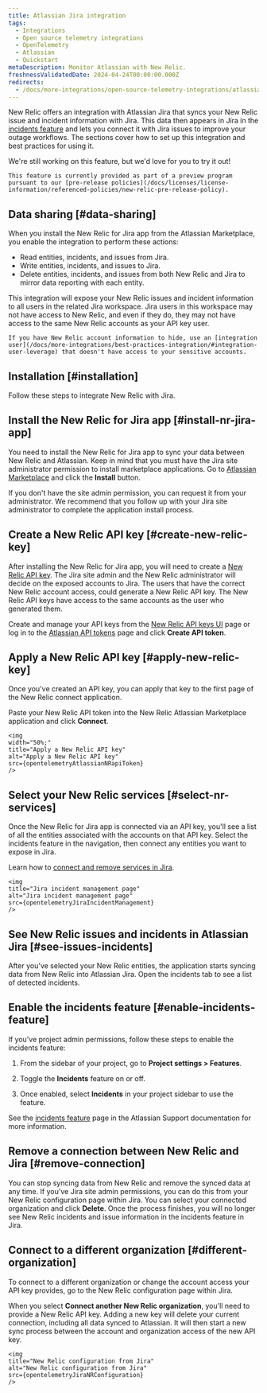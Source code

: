 ```yaml
---
title: Atlassian Jira integration
tags:
  - Integrations
  - Open source telemetry integrations
  - OpenTelemetry
  - Atlassian
  - Quickstart
metaDescription: Monitor Atlassian with New Relic.
freshnessValidatedDate: 2024-04-24T00:00:00.000Z
redirects:
  - /docs/more-integrations/open-source-telemetry-integrations/atlassian/atlassian-integration
---
```






New Relic offers an integration with Atlassian Jira that syncs your New Relic issue and incident information with Jira. This data then appears in Jira in the [incidents feature](https://support.atlassian.com/jira-software-cloud/docs/what-is-the-incidents-feature/) and lets you connect it with Jira issues to improve your outage workflows. The sections cover how to set up this integration and best practices for using it.

<Callout title="preview">
    We're still working on this feature, but we'd love for you to try it out!

    This feature is currently provided as part of a preview program pursuant to our [pre-release policies](/docs/licenses/license-information/referenced-policies/new-relic-pre-release-policy).
</Callout>


## Data sharing [#data-sharing]

When you install the New Relic for Jira app from the Atlassian Marketplace, you enable the integration to perform these actions:

* Read entities, incidents, and issues from Jira.
* Write entities, incidents, and issues to Jira.
* Delete entities, incidents, and issues from both New Relic and Jira to mirror data reporting with each entity.

<Callout variant="caution">
    This integration will expose your New Relic issues and incident information to all users in the related Jira workspace. Jira users in this workspace may not have access to New Relic, and even if they do, they may not have access to the same New Relic accounts as your API key user. 

    If you have New Relic account information to hide, use an [integration user](/docs/more-integrations/best-practices-integration/#integration-user-leverage) that doesn't have access to your sensitive accounts.
</Callout>


## Installation [#installation]

Follow these steps to integrate New Relic with Jira.

<Steps>
<Step>

## Install the New Relic for Jira app [#install-nr-jira-app]

You need to install the New Relic for Jira app to sync your data between New Relic and Atlassian. Keep in mind that you must have the Jira site administrator permission to install marketplace applications. Go to [Atlassian Marketplace](https://marketplace.atlassian.com/apps/1233828/new-relic-for-jira?tab=overview&hosting=cloud) and click the **Install** button.

<Callout variant="tip">
    If you don't have the site admin permission, you can request it from your administrator. We recommend that you follow up with your Jira site administrator to complete the application install process.
</Callout>

</Step>
<Step>

## Create a New Relic API key [#create-new-relic-key]

After installing the New Relic for Jira app, you will need to create a [New Relic API key](/docs/apis/intro-apis/new-relic-api-keys/). The Jira site admin and the New Relic administrator will decide on the exposed accounts to Jira. The users that have the correct New Relic account access, could generate a New Relic API key. The New Relic API keys have access to the same accounts as the user who generated them.

Create and manage your API keys from the [New Relic API keys UI](https://one.newrelic.com/launcher/api-keys-ui.api-keys-launcher) page or log in to the [Atlassian API tokens](https://id.atlassian.com/manage-profile/security/api-tokens) page and click **Create API token**.

</Step>

<Step>

## Apply a New Relic API key [#apply-new-relic-key]

Once you've created an API key, you can apply that key to the first page of the New Relic connect application. 

Paste your New Relic API token into the New Relic Atlassian Marketplace application and click **Connect**.

    <img
    width="50%;"
    title="Apply a New Relic API key"
    alt="Apply a New Relic API key"
    src={opentelemetryAtlassianNRapiToken}
    />


</Step>
<Step>

## Select your New Relic services [#select-nr-services]

Once the New Relic for Jira app is connected via an API key, you'll see a list of all the entities associated with the accounts on that API key. Select the incidents feature in the navigation, then connect any entities you want to expose in Jira.

Learn how to [connect and remove services in Jira](https://support.atlassian.com/jira-software-cloud/docs/connect-jira-service-management-services-to-jira-software/).

    <img
    title="Jira incident management page"
    alt="Jira incident management page"
    src={opentelemetryJiraIncidentManagement}
    />


</Step>
<Step>

## See New Relic issues and incidents in Atlassian Jira [#see-issues-incidents]

After you've selected your New Relic entities, the application starts syncing data from New Relic into Atlassian Jira. Open the incidents tab to see a list of detected incidents.


</Step>

</Steps>

## Enable the incidents feature [#enable-incidents-feature]

If you've project admin permissions, follow these steps to enable the incidents feature:

1. From the sidebar of your project, go to <DNT>**Project settings > Features**</DNT>.

2. Toggle the <DNT>**Incidents**</DNT> feature on or off.

3. Once enabled, select <DNT>**Incidents**</DNT> in your project sidebar to use the feature.


See the [incidents feature](https://support.atlassian.com/jira-software-cloud/docs/what-is-the-incidents-feature/) page in the Atlassian Support documentation for more information.


## Remove a connection between New Relic and Jira [#remove-connection]

You can stop syncing data from New Relic and remove the synced data at any time. If you've Jira site admin permissions, you can do this from your New Relic configuration page within Jira. You can select your connected organization and click <DNT>**Delete**</DNT>. Once the process finishes, you will no longer see New Relic incidents and issue information in the incidents feature in Jira.


## Connect to a different organization [#different-organization]

To connect to a different organization or change the account access your API key provides, go to the New Relic configuration page within Jira.

When you select <DNT>**Connect another New Relic organization**</DNT>, you'll need to provide a New Relic API key. Adding a new key will delete your current connection, including all data synced to Atlassian. It will then start a new sync process between the account and organization access of the new API key.


    <img
    title="New Relic configuration from Jira"
    alt="New Relic configuration from Jira"
    src={opentelemetryJiraNRConfiguration}
    />


